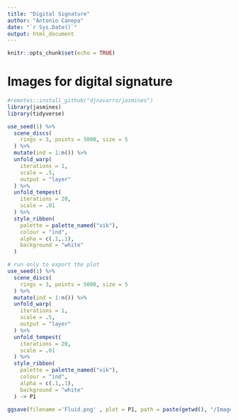 ```yaml
---
title: "Digital Signature"
author: "Antonio Canepa"
date: "`r Sys.Date()`"
output: html_document
---
```


```r
knitr::opts_chunk$set(echo = TRUE)
```

# Images for digital signature

```r
#remotes::install_github("djnavarro/jasmines")
library(jasmines)
library(tidyverse)
```


```r
use_seed(1) %>%
  scene_discs(
    rings = 3, points = 5000, size = 5
  ) %>%
  mutate(ind = 1:n()) %>%
  unfold_warp(
    iterations = 1,
    scale = .5, 
    output = "layer" 
  ) %>%
  unfold_tempest(
    iterations = 20,
    scale = .01
  ) %>%
  style_ribbon(
    palette = palette_named("vik"),
    colour = "ind",
    alpha = c(.1,.1),
    background = "white"
  )
```
```r
# run only to export the plot
use_seed(1) %>%
  scene_discs(
    rings = 3, points = 5000, size = 5
  ) %>%
  mutate(ind = 1:n()) %>%
  unfold_warp(
    iterations = 1,
    scale = .5, 
    output = "layer" 
  ) %>%
  unfold_tempest(
    iterations = 20,
    scale = .01
  ) %>%
  style_ribbon(
    palette = palette_named("vik"),
    colour = "ind",
    alpha = c(.1,.1),
    background = "white"
  ) -> P1
```


```r
ggsave(filename ='Fluid.png' , plot = P1, path = paste(getwd(), "/Images", sep = ""), scale = , width = 5, height = 5, units = "cm", dpi = 300)
```
